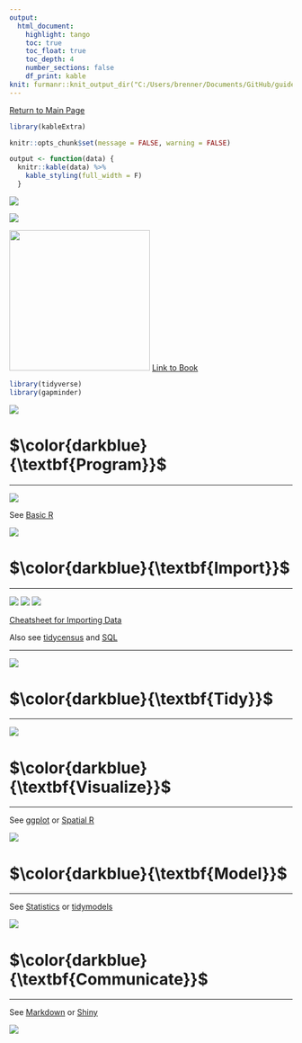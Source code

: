 ```yaml
---
output: 
  html_document:
    highlight: tango
    toc: true
    toc_float: true
    toc_depth: 4
    number_sections: false
    df_print: kable
knit: furmanr::knit_output_dir("C:/Users/brenner/Documents/GitHub/guides")
---
```


\newcommand\first[1]{\color{darkblue}{\textbf{#1}}}
\newcommand\second[1]{\color{dodgerblue}{\textbf{#1}}}
\newcommand\third[1]{\color{skyblue}{\textrm{#1}}}

[Return to Main Page](new_r_index.html)

```r
library(kableExtra)

knitr::opts_chunk$set(message = FALSE, warning = FALSE)

output <- function(data) {
  knitr::kable(data) %>% 
    kable_styling(full_width = F)
  }
```

<div align="center">

![](https://raw.githubusercontent.com/social-lorax/new_guides/main/Images/Logos/data_science.png)

![](https://raw.githubusercontent.com/social-lorax/new_guides/main/Images/Logos/tidyverse.png)

<img src="https://raw.githubusercontent.com/social-lorax/new_guides/main/Images/R/r4ds.png" height="250"> [Link to Book](https://r4ds.had.co.nz/)

</div>

```r
library(tidyverse)
library(gapminder)
```

![](https://raw.githubusercontent.com/social-lorax/new_guides/main/Images/Underlines/r_underline.png)

# $\first{Program}$

****

![](https://raw.githubusercontent.com/social-lorax/new_guides/main/Images/Logos/r_main.png) 

See [Basic R](new_basic_r.html)

![](https://raw.githubusercontent.com/social-lorax/new_guides/main/Images/Underlines/r_underline.png)

# $\first{Import}$

****

![](https://raw.githubusercontent.com/social-lorax/new_guides/main/Images/Logos/readr.png) ![](https://raw.githubusercontent.com/social-lorax/new_guides/main/Images/Logos/haven.png) ![](https://raw.githubusercontent.com/social-lorax/new_guides/main/Images/Logos/readxl.png)

[Cheatsheet for Importing Data](https://github.com/social-lorax/new_guides/blob/main/Cheatsheets/data_import.pdf)

Also see [tidycensus](new_tidycensus.html) and [SQL](new_sql.html)

****

![](https://raw.githubusercontent.com/social-lorax/new_guides/main/Images/Underlines/r_underline.png)

# $\first{Tidy}$

****

![](https://raw.githubusercontent.com/social-lorax/new_guides/main/Images/Underlines/r_underline.png)

# $\first{Visualize}$

****

See [ggplot](new_basic_r.html) or [Spatial R](new_basic_r.html)

![](https://raw.githubusercontent.com/social-lorax/new_guides/main/Images/Underlines/r_underline.png)

# $\first{Model}$

****

See [Statistics](new_stats_r.html) or [tidymodels](new_tidymodels.html)

![](https://raw.githubusercontent.com/social-lorax/new_guides/main/Images/Underlines/r_underline.png)

# $\first{Communicate}$

****

See [Markdown](new_markdown.html) or [Shiny](new_shiny.html)

![](https://raw.githubusercontent.com/social-lorax/new_guides/main/Images/Underlines/r_underline.png)
